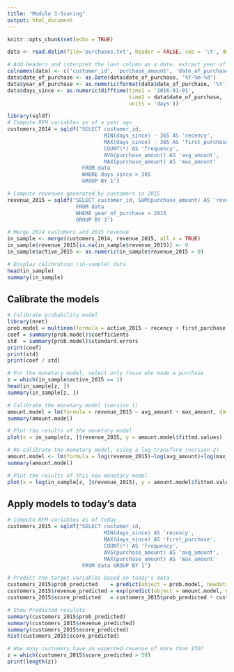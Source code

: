 ---
title: "Module 3-Scoring"
output: html_document
---

```{r setup, include=FALSE}
knitr::opts_chunk$set(echo = TRUE)
```

```{r}
data <- read.delim(file='purchases.txt', header = FALSE, sep = '\t', dec = '.')
```

```{r}
# Add headers and interpret the last column as a date, extract year of purchase
colnames(data) <- c('customer_id', 'purchase_amount', 'date_of_purchase')
data$date_of_purchase <- as.Date(data$date_of_purchase, '%Y-%m-%d')
data$year_of_purchase <- as.numeric(format(data$date_of_purchase, '%Y'))
data$days_since <- as.numeric(difftime(time1 = '2016-01-01', 
                                       time2 = data$date_of_purchase,
                                       units = 'days'))
```

```{r}
library(sqldf)
# Compute RFM variables as of a year ago
customers_2014 = sqldf("SELECT customer_id,
                               MIN(days_since) - 365 AS 'recency',
                               MAX(days_since) - 365 AS 'first_purchase',
                               COUNT(*) AS 'frequency',
                               AVG(purchase_amount) AS 'avg_amount',
                               MAX(purchase_amount) AS 'max_amount'
                        FROM data
                        WHERE days_since > 365
                        GROUP BY 1")
```

```{r}
# Compute revenues generated by customers in 2015
revenue_2015 = sqldf("SELECT customer_id, SUM(purchase_amount) AS 'revenue_2015'
                      FROM data
                      WHERE year_of_purchase = 2015
                      GROUP BY 1")
```

```{r}
# Merge 2014 customers and 2015 revenue
in_sample <- merge(customers_2014, revenue_2015, all.x = TRUE)
in_sample$revenue_2015[is.na(in_sample$revenue_2015)] <- 0
in_sample$active_2015 <- as.numeric(in_sample$revenue_2015 > 0)
```

```{r}
# Display calibration (in-sample) data
head(in_sample)
summary(in_sample)
```

## Calibrate the models

```{r}
# Calibrate probability model
library(nnet)
prob.model = multinom(formula = active_2015 ~ recency + first_purchase + frequency + avg_amount + max_amount, data = in_sample)
coef = summary(prob.model)$coefficients
std  = summary(prob.model)$standard.errors
print(coef)
print(std)
print(coef / std)
```

```{r}
# For the monetary model, select only those who made a purchase
z = which(in_sample$active_2015 == 1)
head(in_sample[z, ])
summary(in_sample[z, ])
```

```{r}
# Calibrate the monetary model (version 1)
amount.model = lm(formula = revenue_2015 ~ avg_amount + max_amount, data = in_sample[z, ])
summary(amount.model)
```

```{r}
# Plot the results of the monetary model
plot(x = in_sample[z, ]$revenue_2015, y = amount.model$fitted.values)
```

```{r}
# Re-calibrate the monetary model, using a log-transform (version 2)
amount.model <- lm(formula = log(revenue_2015)~log(avg_amount)+log(max_amount), data=in_sample[z, ])
summary(amount.model)
```

```{r}
# Plot the results of this new monetary model
plot(x = log(in_sample[z, ]$revenue_2015), y = amount.model$fitted.values)
```

## Apply models to today's data

```{r}
# Compute RFM variables as of today
customers_2015 = sqldf("SELECT customer_id,
                               MIN(days_since) AS 'recency',
                               MAX(days_since) AS 'first_purchase',
                               COUNT(*) AS 'frequency',
                               AVG(purchase_amount) AS 'avg_amount',
                               MAX(purchase_amount) AS 'max_amount'
                        FROM data GROUP BY 1")
```

```{r}
# Predict the target variables based on today's data
customers_2015$prob_predicted    = predict(object = prob.model, newdata = customers_2015, type = "probs")
customers_2015$revenue_predicted = exp(predict(object = amount.model, newdata = customers_2015))
customers_2015$score_predicted   = customers_2015$prob_predicted * customers_2015$revenue_predicted
```

```{r}
# Show Predicted resulsts
summary(customers_2015$prob_predicted)
summary(customers_2015$revenue_predicted)
summary(customers_2015$score_predicted)
hist(customers_2015$score_predicted)
```

```{r}
# How many customers have an expected revenue of more than $50?
z = which(customers_2015$score_predicted > 50)
print(length(z))
```
